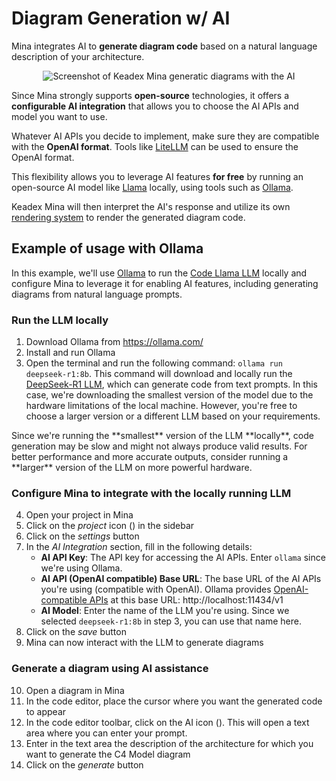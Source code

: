 

# Diagram Generation w/ AI

Mina integrates AI to **generate diagram code** based on a natural language description of your architecture.

<p align="center">
  <Image
    src={aiScreenshot}
    alt="Screenshot of Keadex Mina generatic diagrams with the AI"
    width={500}
    className="my-7"
  />
</p>

Since Mina strongly supports **open-source** technologies, it offers a **configurable AI integration** that allows you to choose the AI APIs and model you want to use.

Whatever AI APIs you decide to implement, make sure they are compatible with the **OpenAI format**. Tools like [LiteLLM](https://github.com/BerriAI/litellm) can be used to ensure the OpenAI format.

This flexibility allows you to leverage AI features **for free** by running an open-source AI model like [Llama](https://llama.meta.com/) locally, using tools such as [Ollama](https://ollama.com/).

Keadex Mina will then interpret the AI's response and utilize its own [rendering system](/docs/mina/architecture/rendering-system) to render the generated diagram code.

## Example of usage with Ollama

In this example, we'll use [Ollama](https://ollama.com/) to run the [Code Llama LLM](https://ai.meta.com/blog/code-llama-large-language-model-coding/) locally and configure Mina to leverage it for enabling AI features, including generating diagrams from natural language prompts.

### Run the LLM locally

1. Download Ollama from https://ollama.com/
2. Install and run Ollama
3. Open the terminal and run the following command: `ollama run deepseek-r1:8b`. This command will download and locally run the [DeepSeek-R1 LLM](https://github.com/deepseek-ai/DeepSeek-R1), which can generate code from text prompts. In this case, we're downloading the smallest version of the model due to the hardware limitations of the local machine. However, you're free to choose a larger version or a different LLM based on your requirements.

<Callout type="warning" emoji="⚠️">
  Since we're running the **smallest** version of the LLM **locally**, code
  generation may be slow and might not always produce valid results. For better
  performance and more accurate outputs, consider running a **larger** version
  of the LLM on more powerful hardware.
</Callout>

### Configure Mina to integrate with the locally running LLM

4. Open your project in Mina
5. Click on the _project_ icon (<FontAwesomeIcon icon={faKeadexMina} className="inline w-4 mx-2" />) in the sidebar
6. Click on the _settings_ button
7. In the _AI Integration_ section, fill in the following details:
   - **AI API Key**: The API key for accessing the AI APIs. Enter `ollama` since we're using Ollama.
   - **AI API (OpenAI compatible) Base URL**: The base URL of the AI APIs you're using (compatible with OpenAI). Ollama provides [OpenAI-compatible APIs](https://ollama.com/blog/openai-compatibility) at this base URL: http://localhost:11434/v1
   - **AI Model**: Enter the name of the LLM you're using. Since we selected `deepseek-r1:8b` in step 3, you can use that name here.
8. Click on the _save_ button
9. Mina can now interact with the LLM to generate diagrams

### Generate a diagram using AI assistance

10. Open a diagram in Mina
11. In the code editor, place the cursor where you want the generated code to appear
12. In the code editor toolbar, click on the AI icon (<FontAwesomeIcon icon={faRobot} className="inline w-4 mx-2" />). This will open a text area where you can enter your prompt.
13. Enter in the text area the description of the architecture for which you want to generate the C4 Model diagram
14. Click on the _generate_ button
